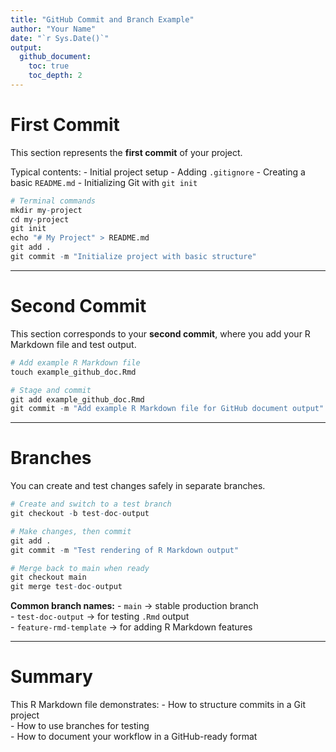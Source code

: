 ```yaml
---
title: "GitHub Commit and Branch Example"
author: "Your Name"
date: "`r Sys.Date()`"
output: 
  github_document:
    toc: true
    toc_depth: 2
---
```


# First Commit

This section represents the **first commit** of your project.

Typical contents:
- Initial project setup
- Adding `.gitignore`
- Creating a basic `README.md`
- Initializing Git with `git init`

```r
# Terminal commands
mkdir my-project
cd my-project
git init
echo "# My Project" > README.md
git add .
git commit -m "Initialize project with basic structure"
```

---

# Second Commit

This section corresponds to your **second commit**, where you add your R Markdown file and test output.

```r
# Add example R Markdown file
touch example_github_doc.Rmd

# Stage and commit
git add example_github_doc.Rmd
git commit -m "Add example R Markdown file for GitHub document output"
```

---

# Branches

You can create and test changes safely in separate branches.

```r
# Create and switch to a test branch
git checkout -b test-doc-output

# Make changes, then commit
git add .
git commit -m "Test rendering of R Markdown output"

# Merge back to main when ready
git checkout main
git merge test-doc-output
```

**Common branch names:**
- `main` → stable production branch  
- `test-doc-output` → for testing `.Rmd` output  
- `feature-rmd-template` → for adding R Markdown features  

---

# Summary

This R Markdown file demonstrates:
- How to structure commits in a Git project  
- How to use branches for testing  
- How to document your workflow in a GitHub-ready format
